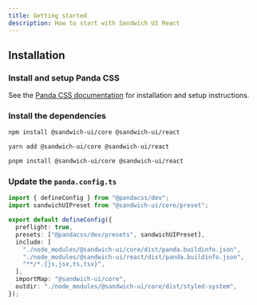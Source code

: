 ```yaml
---
title: Getting started
description: How to start with Sandwich UI React
---
```



## Installation

### Install and setup Panda CSS

See the [Panda CSS documentation](https://panda-css.com/docs/overview/getting-started#installation) for installation and setup instructions.

### Install the dependencies

<Tabs>
<TabItem label="npm">

```bash
npm install @sandwich-ui/core @sandwich-ui/react
```

</TabItem>
<TabItem  label="yarn">

```bash
yarn add @sandwich-ui/core @sandwich-ui/react
```

</TabItem>
<TabItem  label="pnpm">

```bash
pnpm install @sandwich-ui/core @sandwich-ui/react
```

</TabItem>
</Tabs>

### Update the `panda.config.ts`

```ts
import { defineConfig } from "@pandacss/dev";
import sandwichUIPreset from "@sandwich-ui/core/preset";

export default defineConfig({
  preflight: true,
  presets: ["@pandacss/dev/presets", sandwichUIPreset],
  include: [
    "./node_modules/@sandwich-ui/core/dist/panda.buildinfo.json",
    "./node_modules/@sandwich-ui/react/dist/panda.buildinfo.json",
    "**/*.{js,jsx,ts,tsx}",
  ],
  importMap: "@sandwich-ui/core",
  outdir: "./node_modules/@sandwich-ui/core/dist/styled-system",
});
```